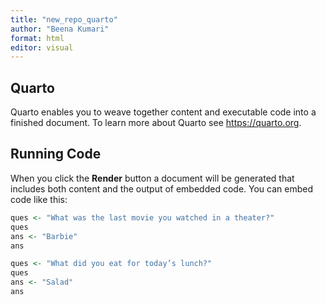 ```yaml
---
title: "new_repo_quarto"
author: "Beena Kumari"
format: html
editor: visual
---
```


## Quarto

Quarto enables you to weave together content and executable code into a finished document. To learn more about Quarto see <https://quarto.org>.

## Running Code

When you click the **Render** button a document will be generated that includes both content and the output of embedded code. You can embed code like this:

```r
ques <- "What was the last movie you watched in a theater?"
ques
ans <- "Barbie"
ans

ques <- "What did you eat for today’s lunch?"
ques
ans <- "Salad"
ans
```
